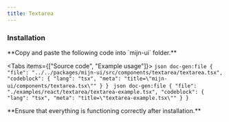 ```yaml
---
title: Textarea
---
```



<ComponentPreview>
  <TextAreaExample />
</ComponentPreview>

### Installation

<Steps>
  <Step>
  **Copy and paste the following code into `mijn-ui` folder.**

  <Tabs items={["Source code", "Example usage"]}>
    <Tab value="Source code">
        ```json doc-gen:file
          {
            "file": "../../packages/mijn-ui/src/components/textarea/textarea.tsx",
            "codeblock": {
              "lang": "tsx",
              "meta": "title=\"mijn-ui/components/textarea.tsx\""
            }
          }
        ```
    </Tab>
    <Tab value="Example usage">
        ```json doc-gen:file
          {
            "file": "./examples/react/textarea/textarea-example.tsx",
            "codeblock": {
              "lang": "tsx",
              "meta": "title=\"textarea-example.tsx\""
            }
          }
        ```
    </Tab>
  </Tabs>  
  </Step>
  
  <Step>
  **Ensure that everything is functioning correctly after installation.**
  </Step>
</Steps>
